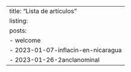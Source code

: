 ---
title: "Lista de artículos"
listing:
  posts:
   - welcome
   - 2023-01-07-inflacin-en-nicaragua
   - 2023-01-26-2anclanominal
---